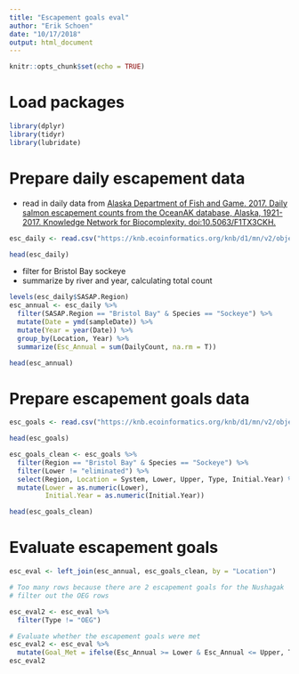 ```yaml
---
title: "Escapement goals eval"
author: "Erik Schoen"
date: "10/17/2018"
output: html_document
---
```


```r
knitr::opts_chunk$set(echo = TRUE)
```

# Load packages
```r
library(dplyr)
library(tidyr)
library(lubridate)
```

# Prepare daily escapement data

+ read in daily data from [Alaska Department of Fish and Game. 2017. Daily salmon escapement counts from the OceanAK database, Alaska, 1921-2017. Knowledge Network for Biocomplexity. doi:10.5063/F1TX3CKH.](doi:10.5063/F1TX3CKH)

```r
esc_daily <- read.csv("https://knb.ecoinformatics.org/knb/d1/mn/v2/object/urn%3Auuid%3Af119a05b-bbe7-4aea-93c6-85434dcb1c5e")

head(esc_daily)
```

+ filter for Bristol Bay sockeye
+ summarize by river and year, calculating total count

```r
levels(esc_daily$SASAP.Region)
esc_annual <- esc_daily %>%
  filter(SASAP.Region == "Bristol Bay" & Species == "Sockeye") %>%
  mutate(Date = ymd(sampleDate)) %>%
  mutate(Year = year(Date)) %>%
  group_by(Location, Year) %>%
  summarize(Esc_Annual = sum(DailyCount, na.rm = T))

head(esc_annual)
```


# Prepare escapement goals data

```r
esc_goals <- read.csv("https://knb.ecoinformatics.org/knb/d1/mn/v2/object/knb.92014.1", stringsAsFactors = F)

head(esc_goals)
```
```r
esc_goals_clean <- esc_goals %>%
  filter(Region == "Bristol Bay" & Species == "Sockeye") %>%
  filter(Lower != "eliminated") %>%
  select(Region, Location = System, Lower, Upper, Type, Initial.Year) %>%
  mutate(Lower = as.numeric(Lower),
         Initial.Year = as.numeric(Initial.Year))

head(esc_goals_clean)
```


# Evaluate escapement goals

```r
esc_eval <- left_join(esc_annual, esc_goals_clean, by = "Location")

# Too many rows because there are 2 escapement goals for the Nushagak
# filter out the OEG rows

esc_eval2 <- esc_eval %>%
  filter(Type != "OEG")

# Evaluate whether the escapement goals were met
esc_eval2 <- esc_eval %>%
  mutate(Goal_Met = ifelse(Esc_Annual >= Lower & Esc_Annual <= Upper, T, F))
esc_eval2
```


